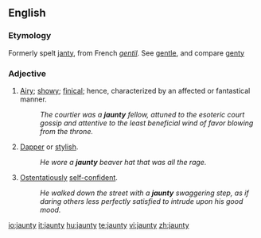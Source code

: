 ==English==

===Etymology===
Formerly spelt [[janty]], from French ''[[gentil]]''. See [[gentle]], and compare [[genty]]

===Adjective===
{{en-adj|jaunti|er}}

# [[airy|Airy]]; [[showy]]; [[finical]]; hence, characterized by an affected or fantastical manner.
#:''The courtier was a '''jaunty''' fellow, attuned to the esoteric court gossip and attentive to the least beneficial wind of favor blowing from the throne.''
# [[dapper|Dapper]] or [[stylish]].
#:''He wore a '''jaunty''' beaver hat that was all the rage.''
# [[ostentatious|Ostentatiously]] [[self-confident]].
#:''He walked down the street with a '''jaunty''' swaggering step, as if daring others less perfectly satisfied to intrude upon his good mood.''

[[io:jaunty]]
[[it:jaunty]]
[[hu:jaunty]]
[[te:jaunty]]
[[vi:jaunty]]
[[zh:jaunty]]